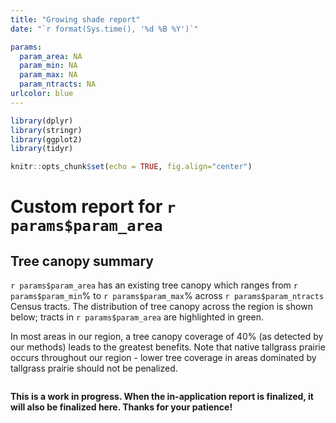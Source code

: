 ```yaml
---
title: "Growing shade report"
date: "`r format(Sys.time(), '%d %B %Y')`"

params:
  param_area: NA
  param_min: NA
  param_max: NA
  param_ntracts: NA
urlcolor: blue
---
```


<style type="text/css">
.caption {
    font-size: .9em;
    font-color: #A9A9A9
}
</style>


```r
library(dplyr)
library(stringr)
library(ggplot2)
library(tidyr)

knitr::opts_chunk$set(echo = TRUE, fig.align="center")

```

# Custom report for `r params$param_area`

## Tree canopy summary

 ```r params$param_area``` has an existing tree canopy which ranges from ```r params$param_min```% to ```r params$param_max```% across ```r params$param_ntracts``` Census tracts. The distribution of tree canopy across the region is shown below; tracts in ```r params$param_area``` are highlighted in green.

In most areas in our region, a tree canopy coverage of 40% (as detected by our methods) leads to the greatest benefits. Note that native tallgrass prairie occurs throughout our region - lower tree coverage in areas dominated by tallgrass prairie should not be penalized.

```r


```

**This is a work in progress. When the in-application report is finalized, it will also be finalized here. Thanks for your patience!**

